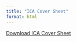 ```yaml
---
title: "ICA Cover Sheet"
format: html
---
```


::: button
[Download ICA Cover Sheet](/assessment/files/ICA-cover-sheet.docx)
:::
